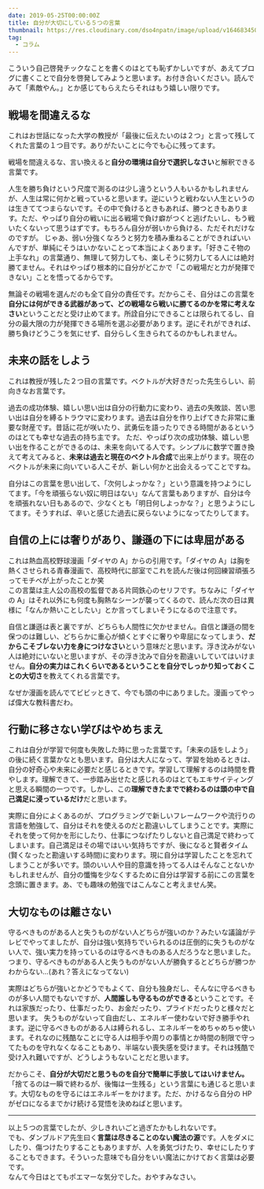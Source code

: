 ```yaml
---
date: 2019-05-25T00:00:00Z
title: 自分が大切にしている５つの言葉
thumbnail: https://res.cloudinary.com/dso4npatn/image/upload/v1646834505/media/blog/thumbnail/%E8%87%AA%E5%88%86%E3%81%8B%E3%82%99%E5%A4%A7%E5%88%87%E3%81%AB%E3%81%97%E3%81%A6%E3%81%84%E3%82%8B5%E3%81%A4%E3%81%AE%E8%A8%80%E8%91%89_uxew7f.png
tag:
  - コラム
---
```


こういう自己啓発チックなことを書くのはとても恥ずかしいですが、あえてブログに書くことで自分を啓発してみようと思います。お付き合いください。読んでみて「素敵やん。」とか感じてもらえたらそれはもう嬉しい限りです。

## 戦場を間違えるな

これはお世話になった大学の教授が「最後に伝えたいのは２つ」と言って残してくれた言葉の１つ目です。ありがたいことに今でも心に残ってます。

戦場を間違えるな、言い換えると**自分の環境は自分で選択しなさい**と解釈できる言葉です。

人生を勝ち負けという尺度で測るのは少し違うという人もいるかもしれませんが、人生は常に何かと戦っていると思います。逆にいうと戦わない人生というのは生きててつまらないです。その中で負けるときもあれば、勝つときもあります。ただ、やっぱり自分の戦いに出る戦場で負け癖がつくと逃げたいし、もう戦いたくないって思うはずです。もちろん自分が弱いから負ける、ただそれだけなのですが。
じゃあ、弱い分強くなろうと努力を積み重ねることができればいいんですが、単純にそうはいかないことって本当によくあります。「好きこそ物の上手なれ」の言葉通り、無理して努力しても、楽しそうに努力してる人には絶対勝てません。それはやっぱり根本的に自分がどこかで「この戦場だと力が発揮できない」ことを悟ってるからです。

無論その戦場を選んだのも全て自分の責任です。だからこそ、自分はこの言葉を**自分には何ができる武器があって、どの戦場なら戦いに勝てるのかを常に考えなさい**ということだと受け止めてます。所詮自分にできることは限られてるし、自分の最大限の力が発揮できる場所を選ぶ必要があります。逆にそれができれば、勝ち負けどうこうを気にせず、自分らしく生きられてるのかもしれません。

## 未来の話をしよう

これは教授が残した２つ目の言葉です。ベクトルが大好きだった先生らしい、前向きなお言葉です。

過去の成功体験、嬉しい思い出は自分の行動力に変わり、過去の失敗談、苦い思い出は自分を縛るトラウマに変わります。過去は自分を作り上げてきた非常に重要な財産です。昔話に花が咲いたり、武勇伝を語ったりできる時間があるというのはとても幸せな過去の持ち主です。
ただ、やっぱり次の成功体験、嬉しい思い出を作ることができるのは、未来を向いてる人です。シンプルに数学で置き換えて考えてみると、**未来は過去と現在のベクトル合成**で出来上がります。現在のベクトルが未来に向いている人こそが、新しい何かと出会えるってことですね。

自分はこの言葉を思い出して、「次何しよっかな？」という意識を持つようにしてます。「今を頑張らない奴に明日はない」なんて言葉もありますが、自分は今を頑張れない日もあるので、少なくとも「明日何しよっかな？」と思うようにしてます。そうすれば、辛いと感じた過去に戻らないようになってたりしてます。

## 自信の上には奢りがあり、謙遜の下には卑屈がある

これは熱血高校野球漫画「ダイヤの A」からの引用です。「ダイヤの A」は胸を熱くさせられる青春漫画で、高校時代に部室でこれを読んだ後は何回練習頑張ろってモチベが上がったことか笑  
この言葉は主人公の高校の監督である片岡鉄心のセリフです。ちなみに「ダイヤの A」はそれ以外にも何度も胸熱なシーンが襲ってくるので、読んだ次の日は異様に「なんか熱いことしたい」とか言ってしまいそうになるので注意です。

自信と謙遜は表と裏ですが、どちらも人間性に欠かせません。自信と謙遜の間を保つのは難しい、どちらかに重心が傾くとすぐに奢りや卑屈になってしまう、**だからこそブレない力を身につけなさい**という意味だと思います。浮き沈みがない人は絶対にいないと思いますが、その浮き沈みで自分を勘違いしていてはいけません。**自分の実力はこれくらいであるということを自分でしっかり知っておくことの大切さ**を教えてくれる言葉です。

なぜか漫画を読んでてビビッときて、今でも頭の中にありました。漫画ってやっぱ偉大な教科書だわ。

## 行動に移さない学びはやめちまえ

これは自分が学習で何度も失敗した時に思った言葉です。「未来の話をしよう」の後に続く言葉かなとも思います。自分は大人になって、学習を始めるときは、自分の好奇心や未来に必要だと感じるときです。学習して理解するのは時間を費やします。理解できて、一歩踏み出せたと感じれるのはとてもエキサイティングと思える瞬間の一つです。しかし、この**理解できたまでで終わるのは頭の中で自己満足に浸っているだけ**だと思います。

実際に自分によくあるのが、プログラミングで新しいフレームワークや流行りの言語を勉強して、自分はそれを使えるのだと勘違いしてしまうことです。実際にそれを使って何かを形にしたり、仕事につなげたりしないと自己満足で終わってしまいます。自己満足はその場ではいい気持ちですが、後になると賢者タイム(賢くなったと勘違いする時間)に変わります。現に自分は学習したことを忘れてしまうことが多いです。頭のいい人や目的意識を持ってる人はそんなことないかもしれませんが、自分の懺悔を少なくするために自分は学習する前にこの言葉を念頭に置きます。あ、でも趣味の勉強ではこんなこと考えません笑。

## 大切なものは離さない

守るべきものがある人と失うものがない人どちらが強いのか？みたいな議論がテレビでやってましたが、自分は強い気持ちでいられるのは圧倒的に失うものがない人で、強い実力を持っているのは守るべきものある人だろうなと思いました。つまり、守るべきものがある人と失うものがない人が勝負するとどちらが勝つかわからない...(あれ？答えになってない)

実際はどちらが強いとかどうでもよくて、自分も独身だし、そんなに守るべきものが多い人間でもないですが、**人間誰しも守るものができる**ということです。それは家族だったり、仕事だったり、お金だったり、プライドだったりと様々だと思います。
失うものがないって自由だし、エネルギー使わないで好き勝手やれます。逆に守るべきものがある人は縛られるし、エネルギーをめちゃめちゃ使います。それなのに残酷なことに守る人は相手や周りの事情とか時間の制限で守ってたものを守れなくなることもあり、半端ない喪失感を受けます。それは残酷で受け入れ難いですが、どうしようもないことだと思います。

だからこそ、**自分が大切だと思うものを自分で簡単に手放してはいけません。**「捨てるのは一瞬で終わるが、後悔は一生残る」という言葉にも通じると思います。大切なものを守るにはエネルギーをかけます。ただ、かけるなら自分の HP がゼロになるまでかけ続ける覚悟を決めねばと思います。

---

以上５つの言葉でしたが、少しきれいごと過ぎたかもしれないです。  
でも、ダンブルドア先生曰く**言葉は尽きることのない魔法の源**です。人をダメにしたり、傷つけたりすることもありますが、人を勇気づけたり、幸せにしたりすることもできます。そういった意味でも自分をいい魔法にかけておく言葉は必要です。  
なんて今日はとてもポエマーな気分でした。おやすみなさい。
